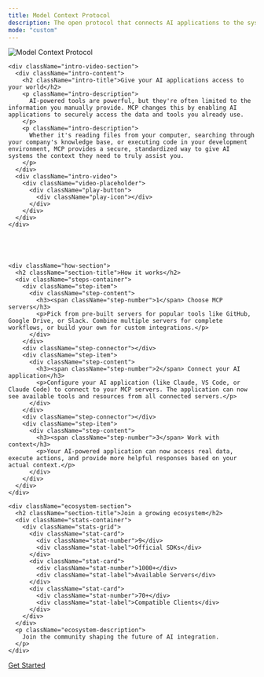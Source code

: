 ```yaml
---
title: Model Context Protocol
description: The open protocol that connects AI applications to the systems where context lives
mode: "custom"
---
```


<div className="landing-page">
  <div className="hero-section">
    <div className="hero-title">
      <img
        src="/logo/light.png"
        alt="Model Context Protocol"
        className="hero-logo"
      />
    </div>

    <div className="intro-video-section">
      <div className="intro-content">
        <h2 className="intro-title">Give your AI applications access to your world</h2>
        <p className="intro-description">
          AI-powered tools are powerful, but they're often limited to the information you manually provide. MCP changes this by enabling AI applications to securely access the data and tools you already use.
        </p>
        <p className="intro-description">
          Whether it's reading files from your computer, searching through your company's knowledge base, or executing code in your development environment, MCP provides a secure, standardized way to give AI systems the context they need to truly assist you.
        </p>
      </div>
      <div className="intro-video">
        <div className="video-placeholder">
          <div className="play-button">
            <div className="play-icon"></div>
          </div>
        </div>
      </div>
    </div>





    <div className="how-section">
      <h2 className="section-title">How it works</h2>
      <div className="steps-container">
        <div className="step-item">
          <div className="step-content">
            <h3><span className="step-number">1</span> Choose MCP servers</h3>
            <p>Pick from pre-built servers for popular tools like GitHub, Google Drive, or Slack. Combine multiple servers for complete workflows, or build your own for custom integrations.</p>
          </div>
        </div>
        <div className="step-connector"></div>
        <div className="step-item">
          <div className="step-content">
            <h3><span className="step-number">2</span> Connect your AI application</h3>
            <p>Configure your AI application (like Claude, VS Code, or Claude Code) to connect to your MCP servers. The application can now see available tools and resources from all connected servers.</p>
          </div>
        </div>
        <div className="step-connector"></div>
        <div className="step-item">
          <div className="step-content">
            <h3><span className="step-number">3</span> Work with context</h3>
            <p>Your AI-powered application can now access real data, execute actions, and provide more helpful responses based on your actual context.</p>
          </div>
        </div>
      </div>
    </div>

    <div className="ecosystem-section">
      <h2 className="section-title">Join a growing ecosystem</h2>
      <div className="stats-container">
        <div className="stats-grid">
          <div className="stat-card">
            <div className="stat-number">9</div>
            <div className="stat-label">Official SDKs</div>
          </div>
          <div className="stat-card">
            <div className="stat-number">1000+</div>
            <div className="stat-label">Available Servers</div>
          </div>
          <div className="stat-card">
            <div className="stat-number">70+</div>
            <div className="stat-label">Compatible Clients</div>
          </div>
        </div>
      </div>
      <p className="ecosystem-description">
        Join the community shaping the future of AI integration.
      </p>
    </div>

  </div>
   <div className="cta-buttons">
      <a href="/docs/getting-started/intro" className="cta-primary">
        Get Started
      </a>
    </div>
</div>